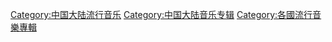 [[Category:中国大陆流行音乐|Category:中国大陆流行音乐]]
[[Category:中国大陆音乐专辑|Category:中国大陆音乐专辑]]
[[Category:各國流行音樂專輯‎|Category:各國流行音樂專輯‎]]